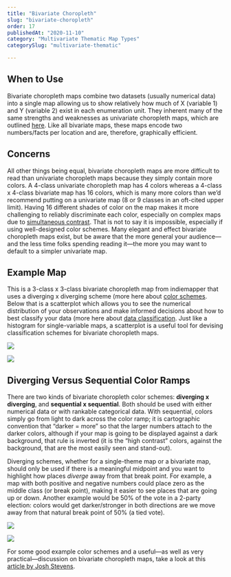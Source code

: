 ```yaml
---
title: "Bivariate Choropleth"
slug: "bivariate-choropleth"
order: 17
publishedAt: "2020-11-10"
category: "Multivariate Thematic Map Types"
categorySlug: "multivariate-thematic"

---
```

## When to Use

Bivariate choropleth maps combine two datasets (usually numerical data) into a single map allowing us to show relatively how much of X (variable 1) and Y (variable 2) exist in each enumeration unit. They inherent many of the same strengths and weaknesses as univariate choropleth maps, which are outlined [here](/guide/choropleth). Like all bivariate maps, these maps encode two numbers/facts per location and are, therefore, graphically efficient.

## Concerns

All other things being equal, bivariate choropleth maps are more difficult to read than univariate choropleth maps because they simply contain more colors. A 4-class univariate choropleth map has 4 colors whereas a 4-class x 4-class bivariate map has 16 colors, which is many more colors than we’d recommend putting on a univariate map (8 or 9 classes in an oft-cited upper limit). Having 16 different shades of color on the map makes it more challenging to reliably discriminate each color, especially on complex maps due to [simultaneous contrast](http://en.wikipedia.org/wiki/Contrast_effect). That is not to say it is impossible, especially if using well-designed color schemes. Many elegant and effect bivariate choropleth maps exist, but be aware that the more general your audience—and the less time folks spending reading it—the more you may want to default to a simpler univariate map.

## Example Map

This is a 3-class x 3-class bivariate choropleth map from indiemapper that uses a diverging x diverging scheme (more here about [color schemes](/guide/using-colors-on-maps). Below that is a scatterplot which allows you to see the numerical distribution of your observations and make informed decisions about how to best classify your data (more here about [data classification](/guide/data-classification). Just like a histogram for single-variable maps, a scatterplot is a useful tool for devising classification schemes for bivariate choropleth maps.

![](/images/guide/bivariate_choroMAP.jpeg)

![](/images/guide/bivariate_classed_scatter.png)

## Diverging Versus Sequential Color Ramps

There are two kinds of bivariate choropleth color schemes: **diverging x diverging**, and **sequential x sequential**. Both should be used with either numerical data or with rankable categorical data. With sequential, colors simply go from light to dark across the color ramp; it is cartographic convention that “darker = more” so that the larger numbers attach to the darker colors, although if your map is going to be displayed against a dark background, that rule is inverted (it is the “high contrast” colors, against the background, that are the most easily seen and stand-out).

Diverging schemes, whether for a single-theme map or a bivariate map, should only be used if there is a meaningful midpoint and you want to highlight how places _diverge_ away from that break point. For example, a map with both positive and negative numbers could place zero as the middle class (or break point), making it easier to see places that are going up or down. Another example would be 50% of the vote in a 2-party election: colors would get darker/stronger in both directions are we move away from that natural break point of 50% (a tied vote).

![](/images/guide/seqxseq.png)

![](/images/guide/divxdiv.png)

For some good example color schemes and a useful—as well as very practical—discussion on bivariate choropleth maps, take a look at this [article by Josh Stevens](http://www.joshuastevens.net/cartography/make-a-bivariate-choropleth-map/).
